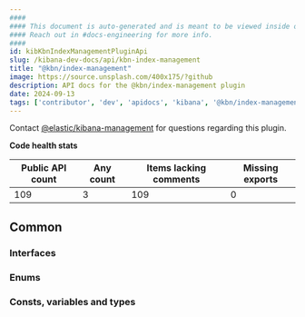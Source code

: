 ```yaml
---
####
#### This document is auto-generated and is meant to be viewed inside our experimental, new docs system.
#### Reach out in #docs-engineering for more info.
####
id: kibKbnIndexManagementPluginApi
slug: /kibana-dev-docs/api/kbn-index-management
title: "@kbn/index-management"
image: https://source.unsplash.com/400x175/?github
description: API docs for the @kbn/index-management plugin
date: 2024-09-13
tags: ['contributor', 'dev', 'apidocs', 'kibana', '@kbn/index-management']
---
```




Contact [@elastic/kibana-management](https://github.com/orgs/elastic/teams/kibana-management) for questions regarding this plugin.

**Code health stats**

| Public API count  | Any count | Items lacking comments | Missing exports |
|-------------------|-----------|------------------------|-----------------|
| 109 | 3 | 109 | 0 |

## Common

### Interfaces
<DocDefinitionList data={kbnIndexManagementObj.common.interfaces}/>

### Enums
<DocDefinitionList data={kbnIndexManagementObj.common.enums}/>

### Consts, variables and types
<DocDefinitionList data={kbnIndexManagementObj.common.misc}/>

